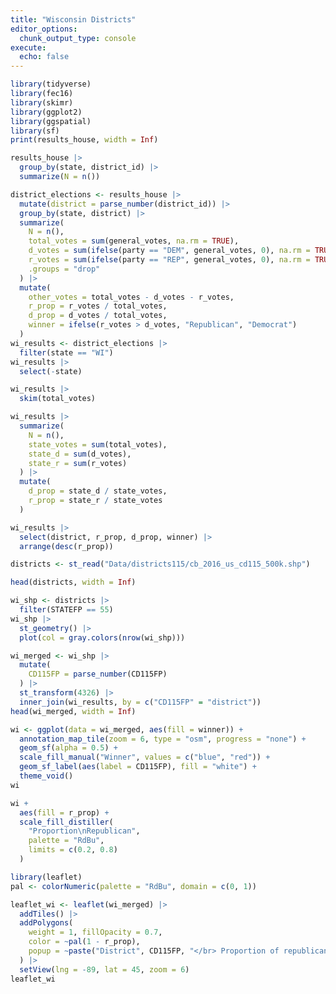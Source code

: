 ```yaml
---
title: "Wisconsin Districts"
editor_options: 
  chunk_output_type: console
execute:
  echo: false
---
```


```r
library(tidyverse)
library(fec16)
library(skimr)
library(ggplot2)
library(ggspatial)
library(sf)
print(results_house, width = Inf)
```

```r
results_house |>
  group_by(state, district_id) |>
  summarize(N = n())
```

```r
district_elections <- results_house |>
  mutate(district = parse_number(district_id)) |>
  group_by(state, district) |>
  summarize(
    N = n(), 
    total_votes = sum(general_votes, na.rm = TRUE),
    d_votes = sum(ifelse(party == "DEM", general_votes, 0), na.rm = TRUE),
    r_votes = sum(ifelse(party == "REP", general_votes, 0), na.rm = TRUE),
    .groups = "drop"
  ) |>
  mutate(
    other_votes = total_votes - d_votes - r_votes,
    r_prop = r_votes / total_votes,  
    d_prop = d_votes / total_votes,
    winner = ifelse(r_votes > d_votes, "Republican", "Democrat")
  )
wi_results <- district_elections |>
  filter(state == "WI")
wi_results |>                  
  select(-state)
```

```r
wi_results |>
  skim(total_votes)
```


```r
wi_results |>
  summarize(
    N = n(), 
    state_votes = sum(total_votes), 
    state_d = sum(d_votes), 
    state_r = sum(r_votes)
  ) |>
  mutate(
    d_prop = state_d / state_votes, 
    r_prop = state_r / state_votes
  )
```

```r
wi_results |>
  select(district, r_prop, d_prop, winner) |>
  arrange(desc(r_prop))
```

```r
districts <- st_read("Data/districts115/cb_2016_us_cd115_500k.shp")
```

```r
head(districts, width = Inf)
```


```r
wi_shp <- districts |>
  filter(STATEFP == 55)
wi_shp |>
  st_geometry() |>
  plot(col = gray.colors(nrow(wi_shp)))
```

```r
wi_merged <- wi_shp |>
  mutate(
    CD115FP = parse_number(CD115FP)
  ) |> 
  st_transform(4326) |>
  inner_join(wi_results, by = c("CD115FP" = "district"))
head(wi_merged, width = Inf)
```

```r
wi <- ggplot(data = wi_merged, aes(fill = winner)) +
  annotation_map_tile(zoom = 6, type = "osm", progress = "none") + 
  geom_sf(alpha = 0.5) +
  scale_fill_manual("Winner", values = c("blue", "red")) + 
  geom_sf_label(aes(label = CD115FP), fill = "white") + 
  theme_void()
wi
```

```r
wi +
  aes(fill = r_prop) + 
  scale_fill_distiller(
    "Proportion\nRepublican", 
    palette = "RdBu", 
    limits = c(0.2, 0.8)
  )
```

```r
library(leaflet)
pal <- colorNumeric(palette = "RdBu", domain = c(0, 1))

leaflet_wi <- leaflet(wi_merged) |>
  addTiles() |>
  addPolygons(
    weight = 1, fillOpacity = 0.7, 
    color = ~pal(1 - r_prop),
    popup = ~paste("District", CD115FP, "</br> Proportion of republican votes:", round(r_prop, 4))
  ) |>
  setView(lng = -89, lat = 45, zoom = 6)
leaflet_wi
```

